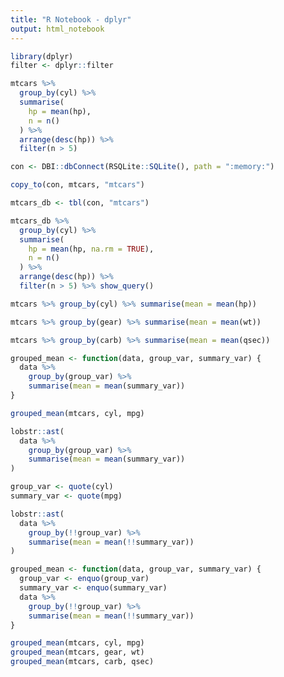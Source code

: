 ```yaml
---
title: "R Notebook - dplyr"
output: html_notebook
---
```


```r
library(dplyr)
filter <- dplyr::filter

mtcars %>% 
  group_by(cyl) %>%
  summarise(
    hp = mean(hp),
    n = n()
  ) %>%
  arrange(desc(hp)) %>%
  filter(n > 5)
```

```r
con <- DBI::dbConnect(RSQLite::SQLite(), path = ":memory:")

copy_to(con, mtcars, "mtcars")

mtcars_db <- tbl(con, "mtcars")

mtcars_db %>% 
  group_by(cyl) %>%
  summarise(
    hp = mean(hp, na.rm = TRUE),
    n = n()
  ) %>%
  arrange(desc(hp)) %>%
  filter(n > 5) %>% show_query()
```

```r
mtcars %>% group_by(cyl) %>% summarise(mean = mean(hp))

mtcars %>% group_by(gear) %>% summarise(mean = mean(wt))

mtcars %>% group_by(carb) %>% summarise(mean = mean(qsec))
```

```r
grouped_mean <- function(data, group_var, summary_var) {
  data %>%
    group_by(group_var) %>%
    summarise(mean = mean(summary_var))
}

grouped_mean(mtcars, cyl, mpg)

lobstr::ast(
  data %>%
    group_by(group_var) %>%
    summarise(mean = mean(summary_var))
)
```

```r
group_var <- quote(cyl)
summary_var <- quote(mpg)

lobstr::ast(
  data %>%
    group_by(!!group_var) %>%
    summarise(mean = mean(!!summary_var))
)
```

```r
grouped_mean <- function(data, group_var, summary_var) {
  group_var <- enquo(group_var)
  summary_var <- enquo(summary_var)
  data %>%
    group_by(!!group_var) %>%
    summarise(mean = mean(!!summary_var))
}

grouped_mean(mtcars, cyl, mpg)
grouped_mean(mtcars, gear, wt)
grouped_mean(mtcars, carb, qsec)
```
